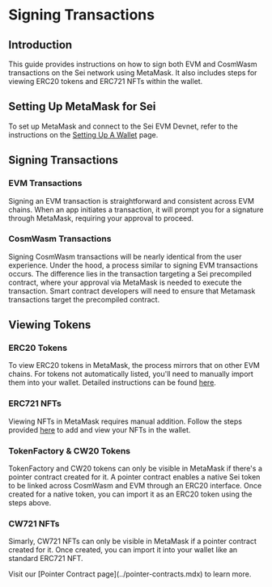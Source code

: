 
# Signing Transactions

## Introduction

This guide provides instructions on how to sign both EVM and CosmWasm transactions on the Sei network using MetaMask. It also includes steps for viewing ERC20 tokens and ERC721 NFTs within the wallet.

## Setting Up MetaMask for Sei

To set up MetaMask and connect to the Sei EVM Devnet, refer to the instructions on the [Setting Up A Wallet](/setting-up-a-wallet#switching-networks) page.

## Signing Transactions

### EVM Transactions

Signing an EVM transaction is straightforward and consistent across EVM chains. When an app initiates a transaction, it will prompt you for a signature through MetaMask, requiring your approval to proceed.

### CosmWasm Transactions

Signing CosmWasm transactions will be nearly identical from the user experience. Under the hood, a process similar to signing EVM transactions occurs. The difference lies in the transaction targeting a Sei precompiled contract, where your approval via MetaMask is needed to execute the transaction. Smart contract developers will need to ensure that Metamask transactions target the precompiled contract.

<div className="my-4 flex flex-col items-center sm:flex-row justify-center gap-8 w-full">
  <ImageWithCaption
    img={evmSigningImage}
    alt="Example of signing an EVM transaction"
    caption="Example of EVM transaction signing"
    className="max-w-xs mx-auto"
  />

  <ImageWithCaption
    img={cosmSigningImage}
    alt="Example of signing a CosmWasm transaction"
    caption="Example of CosmWasm transaction signing"
    className="max-w-xs mx-auto"
  />
</div>

## Viewing Tokens

### ERC20 Tokens

To view ERC20 tokens in MetaMask, the process mirrors that on other EVM chains. For tokens not automatically listed, you'll need to manually import them into your wallet. Detailed instructions can be found [here](https://support.metamask.io/hc/en-us/articles/360015489031-How-to-display-tokens-in-MetaMask#h_01FWH492CHY60HWPC28RW0872H).

### ERC721 NFTs

Viewing NFTs in MetaMask requires manual addition. Follow the steps provided [here](https://support.metamask.io/hc/en-us/articles/360058238591-NFT-tokens-in-your-MetaMask-wallet) to add and view your NFTs in the wallet.

### TokenFactory & CW20 Tokens

TokenFactory and CW20 tokens can only be visible in MetaMask if there's a pointer contract created for it. A pointer contract enables a native Sei token to be linked across CosmWasm and EVM through an ERC20 interface. Once created for a native token, you can import it as an ERC20 token using the steps above.

### CW721 NFTs

Simarly, CW721 NFTs can only be visible in MetaMask if a pointer contract created for it. Once created, you can import it into your wallet like an standard ERC721 NFT.

<Callout type="info">
  Visit our [Pointer Contract page](../pointer-contracts.mdx) to learn more.
</Callout>
